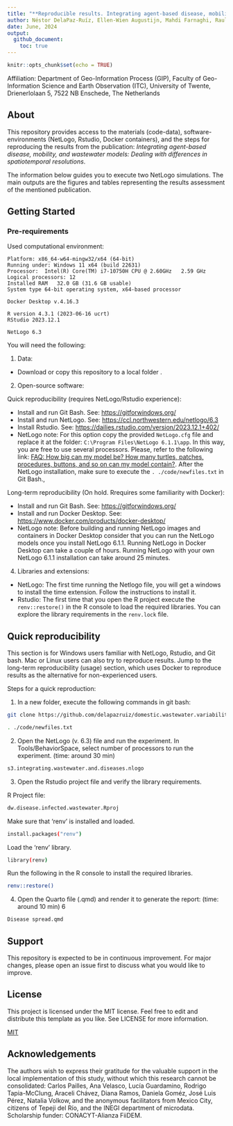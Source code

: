 ```yaml
---
title: "**Reproducible results. Integrating agent-based disease, mobility, and wastewater models:** *Dealing with differences in spatiotemporal resolutions*"  
author: Néstor DelaPaz-Ruíz, Ellen-Wien Augustijn, Mahdi Farnaghi, Raul Zurita-Milla.
date: June, 2024
output: 
  github_document:
    toc: true
---
```


```r
knitr::opts_chunk$set(echo = TRUE)
```

Affiliation: Department of Geo-Information Process (GIP), Faculty of Geo-Information Science and Earth Observation (ITC), University of Twente, Drienerlolaan 5, 7522 NB Enschede, The Netherlands

## About

This repository provides access to the materials (code-data), software-environments (NetLogo, Rstudio, Docker containers), and the steps for reproducing the results from the publication: *Integrating agent-based disease, mobility, and wastewater models: Dealing with differences in spatiotemporal resolutions*.

The information below guides you to execute two NetLogo simulations. The main outputs are the figures and tables representing the results assessment of the mentioned publication.

## Getting Started

### Pre-requirements

Used computational environment:

```         
Platform: x86_64-w64-mingw32/x64 (64-bit) 
Running under: Windows 11 x64 (build 22631)
Processor:  Intel(R) Core(TM) i7-10750H CPU @ 2.60GHz   2.59 GHz
Logical processors: 12 
Installed RAM   32.0 GB (31.6 GB usable)
System type 64-bit operating system, x64-based processor

Docker Desktop v.4.16.3

R version 4.3.1 (2023-06-16 ucrt)
RStudio 2023.12.1

NetLogo 6.3
```

You will need the following:

1.  Data:

-   Download or copy this repository to a local folder .

2.  Open-source software:

Quick reproducibility (requires NetLogo/Rstudio experience):

-   Install and run Git Bash. See: <https://gitforwindows.org/>
-   Install and run NetLogo. See: <https://ccl.northwestern.edu/netlogo/6.3>
-   Install Rstudio. See: <https://dailies.rstudio.com/version/2023.12.1+402/>
-   NetLogo note: For this option copy the provided `NetLogo.cfg` file and replace it at the folder: `C:\Program Files\NetLogo 6.1.1\app`. In this way, you are free to use several processors. Please, refer to the following link: [FAQ: How big can my model be? How many turtles, patches, procedures, buttons, and so on can my model contain?](http://ccl.northwestern.edu/netlogo/docs/faq.html#how-big-can-my-model-be-how-many-turtles-patches-procedures-buttons-and-so-on-can-my-model-contain). After the NetLogo installation, make sure to execute the `. ./code/newfiles.txt` in Git Bash.,

Long-term reproducibility (On hold. Rrequires some familiarity with Docker):

-   Install and run Git Bash. See: <https://gitforwindows.org/>
-   Install and run Docker Desktop. See: <https://www.docker.com/products/docker-desktop/>
-   NetLogo note: Before building and running NetLogo images and containers in Docker Desktop consider that you can run the NetLogo models once you install NetLogo 6.1.1. Running NetLogo in Docker Desktop can take a couple of hours. Running NetLogo with your own NetLogo 6.1.1 installation can take around 25 minutes.

4.  Libraries and extensions:

-   NetLogo: The first time running the Netlogo file, you will get a windows to install the time extension. Follow the instructions to install it.
-   Rstudio: The first time that you open the R project execute the `renv::restore()` in the R console to load the required libraries. You can explore the library requirements in the `renv.lock` file.

## Quick reproducibility

This section is for Windows users familiar with NetLogo, Rstudio, and Git bash. Mac or Linux users can also try to reproduce results. Jump to the long-term reproducibility (usage) section, which uses Docker to reproduce results as the alternative for non-experienced users.

Steps for a quick reproduction:

1)  In a new folder, execute the following commands in git bash:

``` bash
git clone https://github.com/delapazruiz/domestic.wastewater.variability.git
```

``` bash
. ./code/newfiles.txt
```

2)  Open the NetLogo (v. 6.3) file and run the experiment. In Tools/BehaviorSpace, select number of processors to run the experiment. (time: around 30 min)

``` bash
s3.integrating.wastewater.and.diseases.nlogo
```

3)  Open the Rstudio project file and verify the library requirements.

R Project file:

``` bash
dw.disease.infected.wastewater.Rproj
```

Make sure that 'renv' is installed and loaded.

``` bash
install.packages("renv")
```

Load the 'renv' library.

``` bash
library(renv)
```

Run the following in the R console to install the required libraries.

``` bash
renv::restore()
```

4)  Open the Quarto file (.qmd) and render it to generate the report: (time: around 10 min)
6
``` bash
Disease spread.qmd
```

## Support

This repository is expected to be in continuous improvement. For major changes, please open an issue first to discuss what you would like to improve.

## License

This project is licensed under the MIT license. Feel free to edit and distribute this template as you like. See LICENSE for more information.

[MIT](https://choosealicense.com/licenses/mit/)

## Acknowledgements

The authors wish to express their gratitude for the valuable support in the local implementation of this study, without which this research cannot be consolidated: Carlos Pailles, Ana Velasco, Lucía Guardamino, Rodrigo Tapia-McClung, Araceli Chávez, Diana Ramos, Daniela Goméz, José Luis Pérez, Natalia Volkow, and the anonymous facilitators from Mexico City, citizens of Tepeji del Río, and the INEGI department of microdata. Scholarship funder: CONACYT-Alianza FiiDEM.
